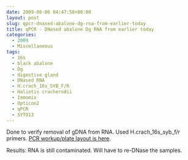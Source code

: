 ```yaml
---
date: 2009-06-06 04:47:58+00:00
layout: post
slug: qpcr-dnased-abalone-dg-rna-from-earlier-today
title: qPCR - DNased abalone Dg RNA from earlier today
categories:
  - 2009
  - Miscellaneous
tags:
  - 16s
  - black abalone
  - Dg
  - digestive gland
  - DNased RNA
  - H.crach_16s_SYB_F/R
  - Haliotis cracherodii
  - Immomix
  - Opticon2
  - qPCR
  - SYTO13
---
```


Done to verify removal of gDNA from RNA. Used H.crach_16s_syb_f/r primers. [PCR workup/plate layout is here](https://eagle.fish.washington.edu/Arabidopsis/Notebook%20Workup%20Files/20090605-01.jpg).

Results: RNA is still contaminated. Will have to re-DNase the samples.

